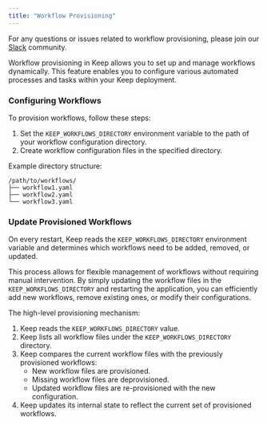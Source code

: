 ```yaml
---
title: "Workflow Provisioning"
---
```


<Tip>For any questions or issues related to workflow provisioning, please join our [Slack](https://slack.keephq.dev) community.</Tip>

Workflow provisioning in Keep allows you to set up and manage workflows dynamically. This feature enables you to configure various automated processes and tasks within your Keep deployment.

### Configuring Workflows

To provision workflows, follow these steps:

1. Set the `KEEP_WORKFLOWS_DIRECTORY` environment variable to the path of your workflow configuration directory.
2. Create workflow configuration files in the specified directory.

Example directory structure:
```
/path/to/workflows/
├── workflow1.yaml
├── workflow2.yaml
└── workflow3.yaml
```
### Update Provisioned Workflows

On every restart, Keep reads the `KEEP_WORKFLOWS_DIRECTORY` environment variable and determines which workflows need to be added, removed, or updated.

This process allows for flexible management of workflows without requiring manual intervention. By simply updating the workflow files in the `KEEP_WORKFLOWS_DIRECTORY` and restarting the application, you can efficiently add new workflows, remove existing ones, or modify their configurations.

The high-level provisioning mechanism:
1. Keep reads the `KEEP_WORKFLOWS_DIRECTORY` value.
2. Keep lists all workflow files under the `KEEP_WORKFLOWS_DIRECTORY` directory.
3. Keep compares the current workflow files with the previously provisioned workflows:
   - New workflow files are provisioned.
   - Missing workflow files are deprovisioned.
   - Updated workflow files are re-provisioned with the new configuration.
4. Keep updates its internal state to reflect the current set of provisioned workflows.
